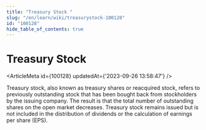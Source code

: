 ```yaml
---
title: "Treasury Stock "
slug: "/en/learn/wiki/treasurystock-100128"
id: "100128"
hide_table_of_contents: true
---
```



# Treasury Stock 

<ArticleMeta id={100128} updatedAt={'2023-09-26 13:58:47'} />
<div className='border-solid border-b border-t-0 my-4 border-[var(--ifm-color-gray-300)]' />

Treasury stock, also known as treasury shares or reacquired stock, refers to previously outstanding stock that has been bought back from stockholders by the issuing company. The result is that the total number of outstanding shares on the open market decreases. Treasury stock remains issued but is not included in the distribution of dividends or the calculation of earnings per share (EPS).
